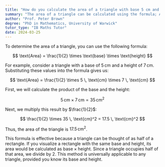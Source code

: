 ```yaml
---
title: "How do you calculate the area of a triangle with base 5 cm and height 7 cm?"
summary: "The area of a triangle can be calculated using the formula; Area = 1/2 × base × height."
author: "Prof. Peter Brown"
degree: "PhD in Mathematics, University of Warwick"
tutor_type: "IB Maths Tutor"
date: 2024-03-25
---
```


To determine the area of a triangle, you can use the following formula:

$$ 
\text{Area} = \frac{1}{2} \times \text{base} \times \text{height} 
$$

For example, consider a triangle with a base of $5 \, \text{cm}$ and a height of $7 \, \text{cm}$. Substituting these values into the formula gives us:

$$ 
\text{Area} = \frac{1}{2} \times 5 \, \text{cm} \times 7 \, \text{cm} 
$$

First, we will calculate the product of the base and the height:

$$ 
5 \, \text{cm} \times 7 \, \text{cm} = 35 \, \text{cm}^2 
$$

Next, we multiply this result by $\frac{1}{2}$:

$$ 
\frac{1}{2} \times 35 \, \text{cm}^2 = 17.5 \, \text{cm}^2 
$$

Thus, the area of the triangle is $17.5 \, \text{cm}^2$. 

This formula is effective because a triangle can be thought of as half of a rectangle. If you visualize a rectangle with the same base and height, its area would be calculated as $\text{base} \times \text{height}$. Since a triangle occupies half of that area, we divide by $2$. This method is universally applicable to any triangle, provided you know its base and height.
    
